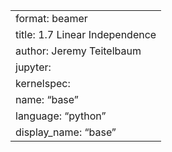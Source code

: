 
---
format: beamer
title: 1.7 Linear Independence
author: Jeremy Teitelbaum
jupyter:
    kernelspec:
        name: "base"
        language: "python"
        display_name: "base"
---